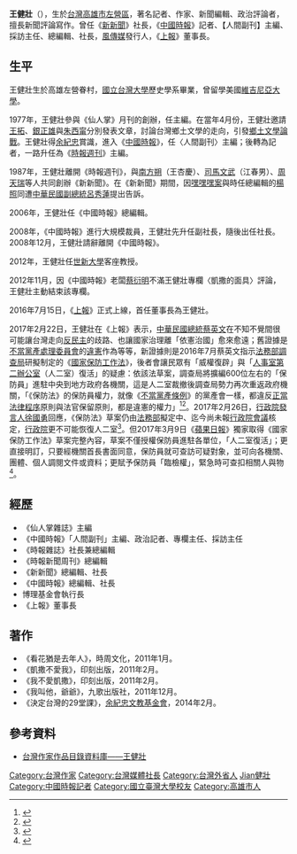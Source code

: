 {{Infobox_Person
| name = 王健壯
|image= 
|box_width= 
|occupation= 記者、作家、新聞編輯、政治評論者
| period = 
|birth_name=
| english_names = 
| Sex = 男
|birth_date= {{ROC|臺灣省}}[[高雄市_(省轄市)|高雄市]][[左營區|左營區]]
|birth_place= {{birth date and age|1952|9|17}}
|death_date= 
|death_place= 
| nationality = {{ROC}}
| residence =
| party = 
| religion =
| spouse = 
| relatives = 
|education= 
*國立台灣大學歷史學系畢業
*美國維吉尼亞大學
| past = 
*《仙人掌雜誌》主編
*《中國時報》「人間副刊」主編、政治記者、專欄主任、採訪主任
*《時報雜誌》社長兼總編輯
*《時報新聞周刊》總編輯
*《新新聞》總編輯、社長
*《中國時報》總編輯、社長、「凱撒的面具」專欄作家
*博理基金會執行長
*風傳媒發行人
*《上報》董事長
| work = 
*《看花猶是去年人》
*《凱撒不愛我》
*《我不愛凱撒》
*《我叫他，爺爺》
*《決定台灣的29堂課》
|awards=
}}
'''王健壯'''（{{bd|1952年|9月17日|||}}），生於[[台灣|台灣]][[高雄市|高雄市]][[左營區|左營區]]，著名記者、作家、新聞編輯、政治評論者，擅長新聞評論寫作。曾任《[[新新聞|新新聞]]》社長，《[[中國時報|中國時報]]》記者、【人間副刊】主編、採訪主任、總編輯、社長，[[風傳媒|風傳媒]]發行人，《[[上報|上報]]》董事長。

==生平==
王健壯生於高雄左營眷村，[[國立台灣大學|國立台灣大學]]歷史學系畢業，曾留學美國[[維吉尼亞大學|維吉尼亞大學]]。

1977年，王健壯參與《仙人掌》月刊的創辦，任主編。在當年4月份，王健壯邀請[[王拓|王拓]]、[[銀正雄|銀正雄]]與[[朱西甯|朱西甯]]分別發表文章，討論台灣鄉土文學的走向，引發[[鄉土文學論戰|鄉土文學論戰]]。王健壯得[[余紀忠|余紀忠]]賞識，進入《[[中國時報|中國時報]]》，任〈人間副刊〉主編；後轉為記者，一路升任為《[[時報週刊|時報週刊]]》主編。

1987年，王健壯離開《時報週刊》，與[[南方朔|南方朔]]（王杏慶）、[[司馬文武|司馬文武]]（江春男）、[[周天瑞|周天瑞]]等人共同創辦《新新聞》。在《新新聞》期間，因[[嘿嘿嘿案|嘿嘿嘿案]]與時任總編輯的[[楊照_(台灣作家)|楊照]]同遭[[中華民國副總統|中華民國副總統]][[呂秀蓮|呂秀蓮]]提出告訴。

2006年，王健壯任《中國時報》總編輯。

2008年，《中國時報》進行大規模裁員，王健壯先升任副社長，隨後出任社長。2008年12月，王健壯請辭離開《中國時報》。

2012年，王健壯任[[世新大學|世新大學]]客座教授。

2012年11月，因《中國時報》老闆[[蔡衍明|蔡衍明]]不滿王健壯專欄〈凱撒的面具〉評論，王健壯主動結束該專欄。

2016年7月15日，《[[上報|上報]]》正式上線，首任董事長為王健壯。

2017年2月22日，王健壯在《上報》表示，[[中華民國總統|中華民國總統]][[蔡英文|蔡英文]]在不知不覺間很可能讓台灣走向[[反民主|反民主]]的歧路、也讓國家治理離「依憲治國」愈來愈遠；舊證據是[[不當黨產處理委員會|不當黨產處理委員會]]的[[違憲|違憲]]作為等等，新證據則是2016年7月蔡英文指示[[法務部調查局|法務部調查局]]研擬制定的《[[國家保防工作法|國家保防工作法]]》，後者會讓民眾有「威權復辟」與「[[人事室第二辦公室|人事室第二辦公室]]（人二室）復活」的疑慮：依該法草案，調查局將擴編600位左右的「保防員」進駐中央到地方政府各機關，這是人二室裁撤後調查局勢力再次重返政府機關，「《保防法》的保防員權力，就像《[[不當黨產條例|不當黨產條例]]》的黨產會一樣，都違反[[正當法律程序|正當法律程序]]原則與法官保留原則，都是違憲的權力」<ref>{{Cite web|url=http://www.upmedia.mg/news_info.php?SerialNo=12610|author=王健壯|language=zh-tw|title=蔡英文又違憲了|publisher=上報|date=2017-02-22|accessdate=2017-02-25|archive-date=2017-02-26|archive-url=https://web.archive.org/web/20170226045559/http://www.upmedia.mg/news_info.php?SerialNo=12610|dead-url=no}}</ref><ref>{{Cite web|url=http://www.chinatimes.com/realtimenews/20170224004828-260407|author=丁世傑|language=zh-tw|title=蔡英文復辟人二 蔡正元罵Ｘ|publisher=中時電子報|date=2017-02-24|accessdate=2017-02-25|archive-date=2017-02-25|archive-url=https://web.archive.org/web/20170225011044/http://www.chinatimes.com/realtimenews/20170224004828-260407|dead-url=no}}</ref>。2017年2月26日，[[行政院發言人|行政院發言人]][[徐國勇|徐國勇]]回應，《保防法》草案仍由[[中華民國法務部|法務部]]擬定中、迄今尚未報[[行政院會議|行政院會議]]核定，[[行政院|行政院]]更不可能恢復人二室<ref>{{Cite web|url=http://news.rti.org.tw/news/detail/?recordId=328557|author=劉品希|language=zh-tw|title=政院：保防工作法擬定中 不會恢復人二室|publisher=[[中央廣播電臺|中央廣播電臺]]|date=2017-02-26|accessdate=2017-02-26|archiveurl=https://web.archive.org/web/20170227150007/http://news.rti.org.tw/news/detail/?recordId=328557|archivedate=2017-02-27|deadurl=yes}}</ref>。但2017年3月9日《[[蘋果日報_(台灣)|蘋果日報]]》獨家取得《國家保防工作法》草案完整內容，草案不僅授權保防員進駐各單位，「人二室復活」；更直接明訂，只要經機關首長書面同意，保防員就可查訪可疑對象，並可向各機關、團體、個人調閱文件或資料；更賦予保防員「臨檢權」，緊急時可查扣相關人與物<ref>{{Cite web|url=http://www.appledaily.com.tw/realtimenews/article/new/20170309/1072620/|author=政治中心|language=zh-tw|title=【全文】保防法草案獨家曝光！ 人權嚴重大倒退|publisher=[[蘋果日報_(台灣)|蘋果日報]]|date=2017年3月9日|accessdate=2017年3月9日|archive-date=2017年3月9日|archive-url=https://web.archive.org/web/20170309114353/http://www.appledaily.com.tw/realtimenews/article/new/20170309/1072620/|dead-url=no}}</ref>。

==經歷==
*《仙人掌雜誌》主編
*《中國時報》「人間副刊」主編、政治記者、專欄主任、採訪主任
*《時報雜誌》社長兼總編輯
*《時報新聞周刊》總編輯
*《新新聞》總編輯、社長
*《中國時報》總編輯、社長
*博理基金會執行長
*《上報》董事長

==著作==
*《看花猶是去年人》，時周文化，2011年1月。
*《凱撒不愛我》，印刻出版，2011年2月。
*《我不愛凱撒》，印刻出版，2011年2月。
*《我叫他，爺爺》，九歌出版社，2011年12月。
*《決定台灣的29堂課》，[[余紀忠文教基金會|余紀忠文教基金會]]，2014年2月。

==參考資料==
{{reflist}}
* [https://db.nmtl.gov.tw/Site4/s6/writerinfo?id=155 台灣作家作品目錄資料庫——王健壯] {{Wayback|url=https://db.nmtl.gov.tw/Site4/s6/writerinfo?id=155 |date=20220101190910 }}

{{DEFAULTSORT:Wang王健壯}}
[[Category:台灣作家|Category:台灣作家]]
[[Category:台灣媒體社長|Category:台灣媒體社長]]
[[Category:台灣外省人|Category:台灣外省人]]
[[Category:王姓|Jian健壯]]
[[Category:中國時報記者|Category:中國時報記者]]
[[Category:國立臺灣大學校友|Category:國立臺灣大學校友]]
[[Category:高雄市人|Category:高雄市人]]